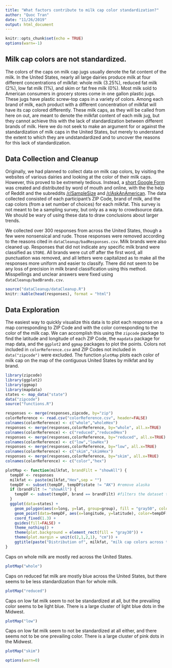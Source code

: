 ```yaml
---
title: "What factors contribute to milk cap color standardization?"
author: "Quoc Tran"
date: "11/26/2019"
output: html_document
---
```


```r
knitr::opts_chunk$set(echo = TRUE)
options(warn=-1)
```

## Milk cap colors are not standardized.

The colors of the caps on milk cap jugs usually denote the fat content of the milk. In the United States, nearly all large dairies produce milk at four different concentrations of milkfat: whole milk (3.25%), reduced fat milk (2%), low fat milk (1%), and skim or fat free milk (0%). Most milk sold to American consumers in grocery stores come in one gallon plastic jugs. These jugs have plastic screw-top caps in a variety of colors. Among each brand of milk, each product with a different concentration of milkfat will have its cap colored differently. These milk caps, as they will be called from here on out, are meant to denote the milkfat content of each milk jug, but they cannot achieve this with the lack of standardization between different brands of milk. Here we do not seek to make an argument for or against the standardization of milk caps in the United States, but merely to understand the extent to which they are undstandardized and to uncover the reasons for this lack of standardization.

## Data Collection and Cleanup

Originally, we had planned to collect data on milk cap colors, by visiting the websites of various dairies and looking at the color of their milk caps. However, this proved to be extremely tedious. Instead, a [short Google Form](https://forms.gle/XsKdqSNj8ZxnfQaT6) was created and distributed by word of mouth and online, with the the help of Reddit and the subreddits [/r/SampleSize](https://www.reddit.com/r/SampleSize/) and [/r/AskAnAmerican](https://www.reddit.com/r/AskAnAmerican/). The data collected consisted of each participant's ZIP Code, brand of milk, and the cap colors (from a set number of choices) for each milkfat. This survey is not meant to be a sampling survey, but only as a way to crowdsource data. We should be wary of using these data to draw conclusions about larger trends.

We collected over 300 responses from across the United States, though a few were nonsensical and rude. Those responses were removed according to the reasons cited in `dataCleanup/badResponses.csv`. Milk brands were also cleaned up. Responses that did not indicate any specific milk brand were classified as `STORE`. All brands were cut off after the first word, all punctuation was removed, and all letters were capitalized as to make all the responses more uniform and easier to classify. There did not seem to be any loss of precision in milk brand classification using this method. Misspellings and unclear answers were fixed using `dataCleanup/badBrands.csv`. 

```r
source("dataCleanup/dataCleanup.R")
knitr::kable(head(responses), format = "html")
```

## Data Exploration

The easiest way to quickly visualize this data is to plot each response on a map corresponding to ZIP Code and with the color corresponding to the color of the milk cap. We can accomplish this using the `zipcode` package to find the latitude and longitude of each ZIP Code, the `mapdata` package for map data, and the `ggplot2` and `ggmap` packages to plot the points. Colors not included in `colorReference.csv` and ZIP Codes not included in `data("zipcode")` were excluded. The function `plotMap` plots each color of milk cap on the map of the contiguous United States by milkfat and by brand.

```r
library(zipcode)
library(ggplot2)
library(ggmap)
library(mapdata)
states <- map_data("state")
data("zipcode")
source("functions.R")

responses <- merge(responses,zipcode, by="zip")
colorReference <- read.csv("colorReference.csv", header=FALSE)
colnames(colorReference) <- c("whole","wholeHex")
responses <- merge(responses,colorReference, by="whole", all.x=TRUE)
colnames(colorReference) <- c("reduced","reducedHex")
responses <- merge(responses,colorReference, by="reduced", all.x=TRUE)
colnames(colorReference) <- c("low","lowHex")
responses <- merge(responses,colorReference, by="low", all.x=TRUE)
colnames(colorReference) <- c("skim","skimHex")
responses <- merge(responses,colorReference, by="skim", all.x=TRUE)
colnames(colorReference) <- c("color","hex")

plotMap <- function(milkfat, brandFilt = "showAll") {
  tempDF <- responses
  milkfat <- paste(milkfat,"Hex",sep = "")
  tempDF <- subset(tempDF, tempDF$state != "AK") #remove alaska
  if (brandFilt != "showAll") {
    tempDF <- subset(tempDF, brand == brandFilt) #filters the dataset to only include a certain brand
  }
  ggplot(data=states) + 
    geom_polygon(aes(x=long, y=lat, group=group), fill = "gray50", color = "gray60") + 
    geom_point(data=tempDF, aes(x=longitude, y=latitude), color=tempDF[,milkfat], size=2.5) +
    coord_fixed(1.3) +
    guides(fill=FALSE) +
    theme_nothing() +
    theme(plot.background = element_rect(fill = "gray30")) +
    theme(plot.margin = unit(c(2,1,2,1), "cm")) +
    ggtitle(paste("Distribution of", milkfat, "milk cap colors across the United States"))
}
```

Caps on whole milk are mostly red across the United States.

```r
plotMap("whole")
```

Caps on reduced fat milk are mostly blue across the United States, but there seems to be less standardization than for whole milk.

```r
plotMap("reduced")
```

Caps on low fat milk seem to not be standardized at all, but the prevailing color seems to be light blue. There is a large cluster of light blue dots in the Midwest.

```r
plotMap("low")
```

Caps on low fat milk seem to not be standardized at all either, and there seems not to be one prevailing color. There is a large cluster of pink dots in the Midwest.

```r
plotMap("skim")
```



```r
options(warn=0)
```